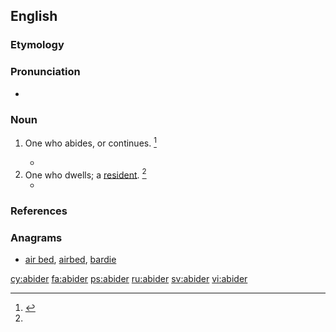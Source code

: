 ==English==

===Etymology===
{{suffix|abide|er}}

===Pronunciation===
* {{a|US}} {{IPA|/əˈbɑɪ.dɚ/}}

===Noun===
{{en-noun}}

# {{context|obsolete|lang=en}} One who abides, or continues. {{defdate|First attested around 1350 to 1470.}}<ref name=SOED>{{R:SOED5|page=4}}</ref>
#* {{quote-book|year=''c.'' 1583|title=An Apologie for Poetrie‎|page=1|author=[[w:Philip Sidney|Philip Sidney]]|coauthors=Evelyn Shirley Shuckburgh|year_published=1891|passage=Hee sayde, they were the Maisters of warre, and ornaments of peace : speedy goers, and strong '''abiders''' : triumphers both in Camps and Courts.}}
# One who dwells; a [[resident]]. {{defdate|First attested around 1350 to 1470.}}<ref name=SOED/>
#* {{quote-book|year=''c.'' 1610|title=An atlas of Tudor England and Wales: 40 plates from John Speed's pocket atlas|page=27|author=[[w:John Speed|John Speed]]|coauthors=Eva Germaine Rimington Taylor|year_published=1951|passage=But although it had everything 'to content the purse, the heart, the eye', there was a local proverb saying: 'What is best for the '''Abider''' is worst for the [Traveler]}}

===References===
<references/>

===Anagrams===
* [[air bed#English|air bed]], [[airbed#English|airbed]], [[bardie#English|bardie]]

[[cy:abider]]
[[fa:abider]]
[[ps:abider]]
[[ru:abider]]
[[sv:abider]]
[[vi:abider]]